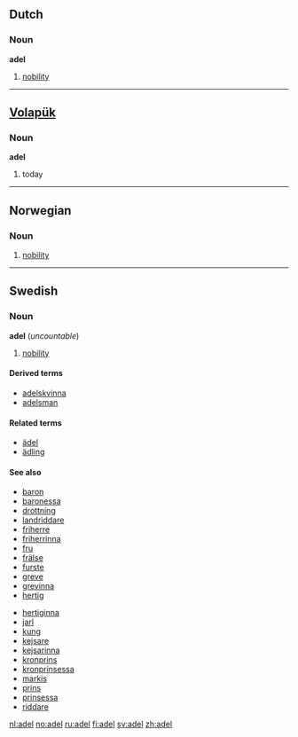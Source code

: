 {{see|Adel}}
==Dutch==
===Noun===
'''adel''' {{m}}

# [[nobility]]

----
==[[Volapük]]==
===Noun===
'''adel'''

# today

----
==Norwegian==
===Noun===
{{no-noun-mu|adel}}

#[[nobility]]

----
==Swedish==

===Noun===
{{sv-noun-unc-irreg-c|2=adeln}} 
'''adel''' {{c}} (''uncountable'')
# [[nobility]]

====Derived terms====
* [[adelskvinna]]
* [[adelsman]]

====Related terms====
* [[ädel]]
* [[ädling]]

====See also====
{{top}}
* [[baron]] {{m}}
* [[baronessa]] {{f}}
* [[drottning]] {{f}}
* [[landriddare]] {{m}}
* [[friherre]] {{m}}
* [[friherrinna]] {{f}}
* [[fru]] {{f}}
* [[frälse]]
* [[furste]] {{m}}
* [[greve]] {{m}}
* [[grevinna]] {{f}}
* [[hertig]] {{m}}
{{mid}}
* [[hertiginna]] {{f}}
* [[jarl]] {{m}}
* [[kung]] {{m}}
* [[kejsare]] {{m}}
* [[kejsarinna]] {{f}}
* [[kronprins]] {{m}}
* [[kronprinsessa]] {{f}}
* [[markis]] {{m}}
* [[prins]] {{m}}
* [[prinsessa]] {{f}}
* [[riddare]] {{m}}
{{bottom}}

[[nl:adel]]
[[no:adel]]
[[ru:adel]]
[[fi:adel]]
[[sv:adel]]
[[zh:adel]]